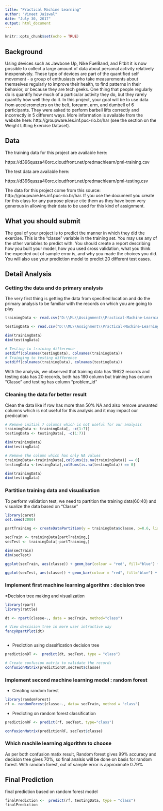---
title: "Practical Machine Learning"
author: "Vineet Jaiswal"
date: "July 30, 2017"
output: html_document
---

```{r setup, include=FALSE}
knitr::opts_chunk$set(echo = TRUE)
```

## Background

Using devices such as Jawbone Up, Nike FuelBand, and Fitbit it is now possible to collect a large amount of data about personal activity relatively inexpensively. These type of devices are part of the quantified self movement - a group of enthusiasts who take measurements about themselves regularly to improve their health, to find patterns in their behavior, or because they are tech geeks. One thing that people regularly do is quantify how much of a particular activity they do, but they rarely quantify how well they do it. In this project, your goal will be to use data from accelerometers on the belt, forearm, arm, and dumbell of 6 participants. They were asked to perform barbell lifts correctly and incorrectly in 5 different ways. More information is available from the website here: http://groupware.les.inf.puc-rio.br/har (see the section on the Weight Lifting Exercise Dataset).


## Data

The training data for this project are available here:

https://d396qusza40orc.cloudfront.net/predmachlearn/pml-training.csv

The test data are available here:

https://d396qusza40orc.cloudfront.net/predmachlearn/pml-testing.csv


The data for this project come from this source: http://groupware.les.inf.puc-rio.br/har. If you use the document you create for this class for any purpose please cite them as they have been very generous in allowing their data to be used for this kind of assignment.

## What you should submit

The goal of your project is to predict the manner in which they did the exercise. This is the "classe" variable in the training set. You may use any of the other variables to predict with. You should create a report describing how you built your model, how you used cross validation, what you think the expected out of sample error is, and why you made the choices you did. You will also use your prediction model to predict 20 different test cases.

## Detail Analysis 

### Getting the data and do primary analysis 

The very first thing is getting the data from specified location and do the primary analysis to be familiar with the records on which you are going to play

```{r}
trainingData <- read.csv("D:\\ML\\Assignment\\Practical-Machine-Learning\\pml-training.csv",na.strings = c("NA","", "#DIV/0!"))

testingData <- read.csv("D:\\ML\\Assignment\\Practical-Machine-Learning\\pml-testing.csv",na.strings = c("NA","", "#DIV/0!"))

dim(trainingData)
dim(testingData)

# Testing to training difference 
setdiff(colnames(testingData), colnames(trainingData))
# Trainging to testing difference
setdiff(colnames(trainingData), colnames(testingData))

```

With the analysis, we observed that training data has 19622 records and testing data has 20 records, both has 160 column but training has column "Classe" and testing has column "problem_id"

### Cleaning the data for better result

Clean the data like if row has more than 50% NA and also remove unwanted columns which is not useful for this analysis and it may impact our predication 

```{r}
# Remove initial 7 columns which is not useful for our analysis 
trainingData <- trainingData[, -c(1:7)]
testingData <- testingData[, -c(1:7)]

dim(trainingData)
dim(testingData)

# Remove the column which has only NA values 
trainingData<-trainingData[,colSums(is.na(trainingData)) == 0]
testingData <-testingData[,colSums(is.na(testingData)) == 0]

dim(trainingData)
dim(testingData)
```

### Partition training data and visualisation 

To perform validation test, we need to partition the training data(60:40) and visualize the data based on "Classe"

```{r}
library(caret)
set.seed(2000)

partTraining <- createDataPartition(y = trainingData$classe, p=0.6, list = F)

secTrain <- trainingData[partTraining,]
secTest <- trainingData[-partTraining,]

dim(secTrain)
dim(secTest)

ggplot(secTrain, aes(classe)) + geom_bar(colour = "red", fill="blue") + xlab("classe") + ylab("count") + ggtitle("Class vs Frequency for secTrain")

ggplot(secTest, aes(classe)) + geom_bar(colour = "red", fill="blue") + xlab("classe") + ylab("count") + ggtitle("Class vs Frequency for secTest")

```

### Implement first machine learning algorithm : decision tree

*Decision tree making and visualization

```{r}
library(rpart)
library(rattle)

dt <- rpart(classe~., data = secTrain, method="class")

# View descision tree in more user intractive way
fancyRpartPlot(dt)
  
```

* Prediction using classification decision tree 

```{r}
predictionDT <-  predict(dt, secTest, type = "class")

# Create confusion matrix to validate the records
confusionMatrix(predictionDT,secTest$classe)
```

### Implement second machine learning model : random forest 

* Creating random forest

```{r}
library(randomForest)
rf <- randomForest(classe~., data= secTrain, method = "class")

```

* Predicting on random forest classification
```{r}
predictionRF <- predict(rf, secTest, type="class")

confusionMatrix(predictionRF, secTest$classe)
```

### Which machile learning algorithm to choose 

As per both confusion matix result, Random forest gives 99% accuracy and decision tree gives 70%, so final analsis will be done on basis for random forest. With random forest, out of sample error is approximate 0.79%

## Final Prediction

final prediction based on random forest model 

```{r}
finalPrediction <-  predict(rf, testingData, type = "class")
finalPrediction
```